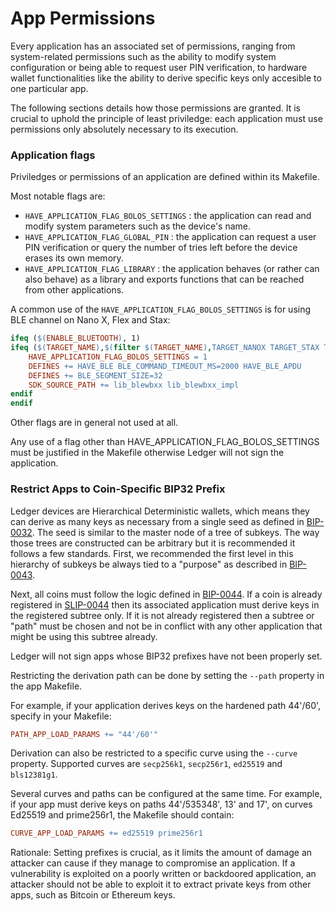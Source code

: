 
# App Permissions

Every application has an associated set of permissions, ranging from system-related permissions such as the ability to modify system configuration or being able to request user PIN verification, to hardware wallet functionalities like the ability to derive specific keys only accesible to one particular app.

The following sections details how those permissions are granted. It is crucial to uphold the principle of least priviledge: each application must use permissions only absolutely necessary to its execution.

### Application flags

Priviledges or permissions of an application are defined within its Makefile.

Most notable flags are:

- `HAVE_APPLICATION_FLAG_BOLOS_SETTINGS` : the application can read and modify system parameters such as the device's name.
- `HAVE_APPLICATION_FLAG_GLOBAL_PIN` : the application can request a user PIN verification or query the number of tries left before the device erases its own memory.
- `HAVE_APPLICATION_FLAG_LIBRARY` : the application behaves (or rather can also behave) as a library and exports functions that can be reached from other applications.

A common use of the `HAVE_APPLICATION_FLAG_BOLOS_SETTINGS` is for using BLE channel on Nano X, Flex and Stax:

```makefile copy
ifeq ($(ENABLE_BLUETOOTH), 1)
ifeq ($(TARGET_NAME),$(filter $(TARGET_NAME),TARGET_NANOX TARGET_STAX TARGET_FLEX))
    HAVE_APPLICATION_FLAG_BOLOS_SETTINGS = 1
    DEFINES += HAVE_BLE BLE_COMMAND_TIMEOUT_MS=2000 HAVE_BLE_APDU
    DEFINES += BLE_SEGMENT_SIZE=32
    SDK_SOURCE_PATH += lib_blewbxx lib_blewbxx_impl
endif
endif
```

Other flags are in general not used at all.

Any use of a flag other than HAVE_APPLICATION_FLAG_BOLOS_SETTINGS must be justified in the Makefile otherwise Ledger will not sign the application.

### Restrict Apps to Coin-Specific BIP32 Prefix

Ledger devices are Hierarchical Deterministic wallets, which means they can derive as many keys as necessary from a single seed as defined in [BIP-0032](https://github.com/bitcoin/bips/blob/master/bip-0032.mediawiki).
The seed is similar to the master node of a tree of subkeys. The way those trees are constructed can be arbitrary but it is recommended it follows a few standards.
First, we recommended the first level in this hierarchy of subkeys be always tied to a "purpose" as described in [BIP-0043](https://github.com/bitcoin/bips/blob/master/bip-0043.mediawiki).

Next, all coins must follow the logic defined in [BIP-0044](https://github.com/bitcoin/bips/blob/master/bip-0044.mediawiki). If a coin is already registered in [SLIP-0044](https://github.com/satoshilabs/slips/blob/master/slip-0044.md) then its associated application must derive keys in the registered subtree only. If it is not already registered then a subtree or "path" must be chosen and not be in conflict with any other application that might be using this subtree already.

<Callout type="warning" emoji="⚠️">
  Ledger will not sign apps whose BIP32 prefixes have not been properly set.
</Callout>

Restricting the derivation path can be done by setting the `--path` property in the app Makefile.

For example, if your application derives keys on the hardened path 44'/60', specify in your Makefile:

``` makefile copy
PATH_APP_LOAD_PARAMS += "44'/60'"
```

Derivation can also be restricted to a specific curve using the `--curve` property. Supported curves are `secp256k1`, `secp256r1`, `ed25519` and `bls12381g1`.

Several curves and paths can be configured at the same time. For example, if your app must derive keys on paths 44'/535348', 13' and 17', on curves Ed25519 and prime256r1, the Makefile should contain:

``` makefile copy
CURVE_APP_LOAD_PARAMS += ed25519 prime256r1
```

Rationale: Setting prefixes is crucial, as it limits the amount of damage an attacker can cause if they manage to compromise an application. If a vulnerability is exploited on a poorly written or backdoored application, an attacker should not be able to exploit it to extract private keys from other apps, such as Bitcoin or Ethereum keys.
